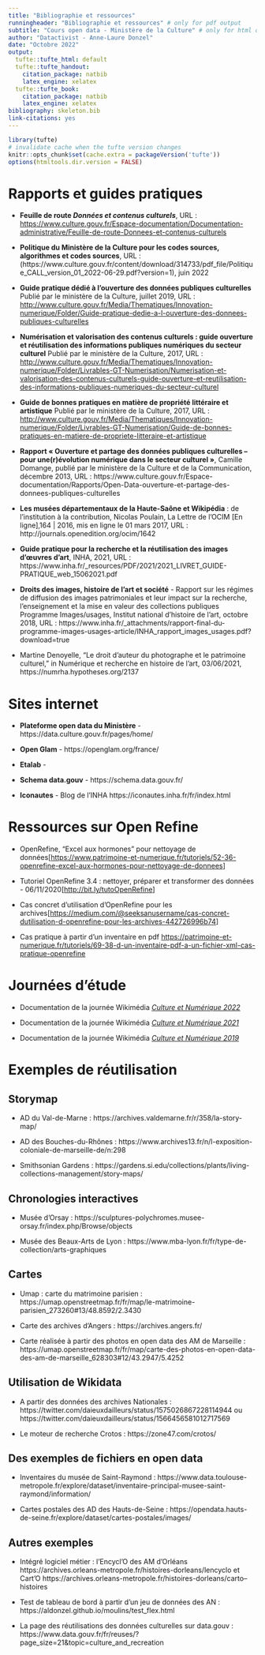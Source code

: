 ```yaml
---
title: "Bibliographie et ressources"
runningheader: "Bibliographie et ressources" # only for pdf output
subtitle: "Cours open data - Ministère de la Culture" # only for html output
author: "Datactivist - Anne-Laure Donzel"
date: "Octobre 2022"
output:
  tufte::tufte_html: default
  tufte::tufte_handout:
    citation_package: natbib
    latex_engine: xelatex
  tufte::tufte_book:
    citation_package: natbib
    latex_engine: xelatex
bibliography: skeleton.bib
link-citations: yes
---
```


```r
library(tufte)
# invalidate cache when the tufte version changes
knitr::opts_chunk$set(cache.extra = packageVersion('tufte'))
options(htmltools.dir.version = FALSE)

```

::: {.fullwidth}

# Rapports et guides pratiques

- **Feuille de route *Données et contenus culturels***, URL : <https://www.culture.gouv.fr/Espace-documentation/Documentation-administrative/Feuille-de-route-Donnees-et-contenus-culturels>

- **Politique du Ministère de la Culture pour  les codes sources, algorithmes et codes sources**, URL : (https://www.culture.gouv.fr/content/download/314733/pdf_file/Politique_CALL_version_01_2022-06-29.pdf?version=1), juin 2022

-   **Guide pratique dédié à l'ouverture des données publiques
    culturelles** Publié par le ministère de la Culture, juillet 2019,
    URL :
    <http://www.culture.gouv.fr/Media/Thematiques/Innovation-numerique/Folder/Guide-pratique-dedie-a-l-ouverture-des-donnees-publiques-culturelles>

-   **Numérisation et valorisation des contenus culturels : guide
    ouverture et réutilisation des informations publiques numériques du
    secteur culturel** Publié par le ministère de la Culture, 2017, URL
    :
    <http://www.culture.gouv.fr/Media/Thematiques/Innovation-numerique/Folder/Livrables-GT-Numerisation/Numerisation-et-valorisation-des-contenus-culturels-guide-ouverture-et-reutilisation-des-informations-publiques-numeriques-du-secteur-culturel>

-   **Guide de bonnes pratiques en matière de propriété littéraire et
    artistique** Publié par le ministère de la Culture, 2017, URL :
    <http://www.culture.gouv.fr/Media/Thematiques/Innovation-numerique/Folder/Livrables-GT-Numerisation/Guide-de-bonnes-pratiques-en-matiere-de-propriete-litteraire-et-artistique>


- **Rapport « Ouverture et partage des données publiques culturelles – pour une(r)évolution numérique dans le secteur culturel »**, Camille Domange, publié par le ministère de la Culture et de la Communication, décembre 2013, URL : https://www.culture.gouv.fr/Espace-documentation/Rapports/Open-Data-ouverture-et-partage-des-donnees-publiques-culturelles

* **Les musées départementaux de la Haute-Saône et Wikipédia** : de l’institution à la contribution, Nicolas Poulain, La Lettre de l’OCIM [En ligne],164 | 2016, mis en ligne le 01 mars 2017, URL : http://journals.openedition.org/ocim/1642

* **Guide pratique pour la recherche et la réutilisation des images d’œuvres d’art**, INHA, 2021, URL : https://www.inha.fr/_resources/PDF/2021/2021_LIVRET_GUIDE-PRATIQUE_web_15062021.pdf

* **Droits des images, histoire de l’art et société** - Rapport sur les régimes de diffusion des images patrimoniales et leur impact sur la recherche, l’enseignement et la mise en valeur des collections publiques
Programme Images/usages, Institut national d’histoire de l’art, octobre 2018, URL : https://www.inha.fr/_attachments/rapport-final-du-programme-images-usages-article/INHA_rapport_images_usages.pdf?download=true

* Martine Denoyelle, "Le droit d’auteur du photographe et le patrimoine culturel," in Numérique et recherche en histoire de l'art, 03/06/2021, https://numrha.hypotheses.org/2137

# Sites internet

- **Plateforme open data du Ministère** - https://data.culture.gouv.fr/pages/home/

- **Open Glam** - https://openglam.org/france/

- **Etalab** -

- **Schema data.gouv** - https://schema.data.gouv.fr/

- **Iconautes** - Blog de l'INHA https://iconautes.inha.fr/fr/index.html

# Ressources sur Open Refine 

* OpenRefine, "Excel aux hormones" pour nettoyage de données[<https://www.patrimoine-et-numerique.fr/tutoriels/52-36-openrefine-excel-aux-hormones-pour-nettoyage-de-donnees>]

* Tutoriel OpenRefine 3.4 : nettoyer, préparer et transformer des données - 06/11/2020[<http://bit.ly/tutoOpenRefine>] 

* Cas concret d'utilisation d'OpenRefine pour les archives[[https://medium.com/\@seeksanusername/cas-concret-dutilisation-d-openrefine-pour-les-archives-442726996b74](https://medium.com/@seeksanusername/cas-concret-dutilisation-d-openrefine-pour-les-archives-442726996b74){.uri}]

* Cas pratique à partir d'un inventaire en pdf [https://patrimoine-et-numerique.fr/tutoriels/69-38-d-un-inventaire-pdf-a-un-fichier-xml-cas-pratique-openrefine](https://patrimoine-et-numerique.fr/tutoriels/69-38-d-un-inventaire-pdf-a-un-fichier-xml-cas-pratique-openrefine)

# Journées d'étude

- Documentation de la journée Wikimédia [*Culture et Numérique 2022*](https://meta.wikimedia.org/wiki/Journ%C3%A9e_Wikimedia_Culture_et_Num%C3%A9rique_2022/Documentation)

- Documentation de la journée Wikimédia [*Culture et Numérique 2021*](https://meta.wikimedia.org/wiki/Journ%C3%A9e_Wikimedia_Culture_et_Num%C3%A9rique_2021/Documentation)

- Documentation de la journée Wikimédia [*Culture et Numérique 2019*](https://meta.wikimedia.org/wiki/Wikim%C3%A9dia_France/Groupes_de_travail/Groupes_th%C3%A9matiques/GLAM/Journ%C3%A9es_Wikimedia_Culture_et_Num%C3%A9rique_2019/Documentation)

# Exemples de réutilisation

## Storymap

* AD du Val-de-Marne : https://archives.valdemarne.fr/r/358/la-story-map/

* AD des Bouches-du-Rhônes : https://www.archives13.fr/n/l-exposition-coloniale-de-marseille-de/n:298

* Smithsonian Gardens : https://gardens.si.edu/collections/plants/living-collections-management/story-maps/

## Chronologies interactives

* Musée d’Orsay : https://sculptures-polychromes.musee-orsay.fr/index.php/Browse/objects

* Musée des Beaux-Arts de Lyon : https://www.mba-lyon.fr/fr/type-de-collection/arts-graphiques

## Cartes

* Umap : carte du matrimoine parisien : https://umap.openstreetmap.fr/fr/map/le-matrimoine-parisien_273260#13/48.8592/2.3430

* Carte des archives d’Angers : https://archives.angers.fr/

* Carte réalisée à partir des photos en open data des AM de Marseille : https://umap.openstreetmap.fr/fr/map/carte-des-photos-en-open-data-des-am-de-marseille_628303#12/43.2947/5.4252

## Utilisation de Wikidata

* A partir des données des archives Nationales : https://twitter.com/daieuxdailleurs/status/1575026867228114944 ou https://twitter.com/daieuxdailleurs/status/1566456581012717569

* Le moteur de recherche Crotos : https://zone47.com/crotos/

## Des exemples de fichiers en open data

* Inventaires du musée de Saint-Raymond : https://www.data.toulouse-metropole.fr/explore/dataset/inventaire-principal-musee-saint-raymond/information/

* Cartes postales des AD des Hauts-de-Seine : https://opendata.hauts-de-seine.fr/explore/dataset/cartes-postales/images/

## Autres exemples

* Intégré logiciel métier : l’Encycl’O des AM d’Orléans 
https://archives.orleans-metropole.fr/histoires-dorleans/lencyclo et Cart’O https://archives.orleans-metropole.fr/histoires-dorleans/carto--histoires

* Test de tableau de bord à partir d’un jeu de données des AN : https://aldonzel.github.io/moulins/test_flex.html

* La page des réutilisations des données culturelles sur data.gouv : https://www.data.gouv.fr/fr/reuses/?page_size=21&topic=culture_and_recreation

:::


